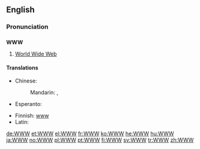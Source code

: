 ==English==

===Pronunciation===
{{rfap|UK with both "double-U, double-U, double-U" and "dub-dub-dub"|UK}}
{{rfap|US with both "double-U, double-U, double-U" and "dub-dub-dub"|US}}

==={{initialism}}===
'''WWW'''

# [[World Wide Web]]

====Translations====
{{trans-top|World Wide Web (abbreviation)}}
* Chinese:
*: Mandarin: {{t-|cmn|萬維網|sc=Hani}},  {{t-|cmn|万维网|tr=wànwéiwǎng|sc=Hani}}
* Esperanto: {{t-|eo|TTT|xs=Esperanto}}
{{trans-mid}}
* Finnish: [[www]]
* Latin: {{t-|la|TTT}}
{{trans-bottom}}

[[de:WWW]]
[[et:WWW]]
[[el:WWW]]
[[fr:WWW]]
[[ko:WWW]]
[[he:WWW]]
[[hu:WWW]]
[[ja:WWW]]
[[no:WWW]]
[[pl:WWW]]
[[pt:WWW]]
[[fi:WWW]]
[[sv:WWW]]
[[tr:WWW]]
[[zh:WWW]]